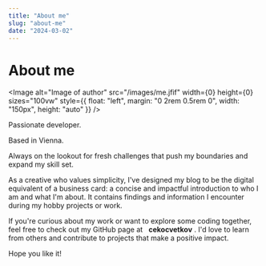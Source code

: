 ```yaml
---
title: "About me"
slug: "about-me"
date: "2024-03-02"
---
```


# About me

<Image alt="Image of author" src="/images/me.jfif" width={0} height={0} sizes="100vw" style={{ float: "left", margin: "0 2rem 0.5rem 0", width: "150px", height: "auto" }} />

Passionate developer.

Based in Vienna.

Always on the lookout for fresh challenges that push my boundaries and expand my skill set.

As a creative who values simplicity, I've designed my blog to be the digital equivalent of a business card: a concise and impactful introduction to who I am and what I'm about. It contains findings and information I encounter during my hobby projects or work.

If you're curious about my work or want to explore some coding together, feel free to check out my GitHub page at &nbsp; <Link aria-label="Link to my Github handle" href="https://github.com/cekocvetkov"><IoLogoGithub size={24}></IoLogoGithub> **cekocvetkov**</Link>&nbsp;. I'd love to learn from others and contribute to projects that make a positive impact.

Hope you like it!
